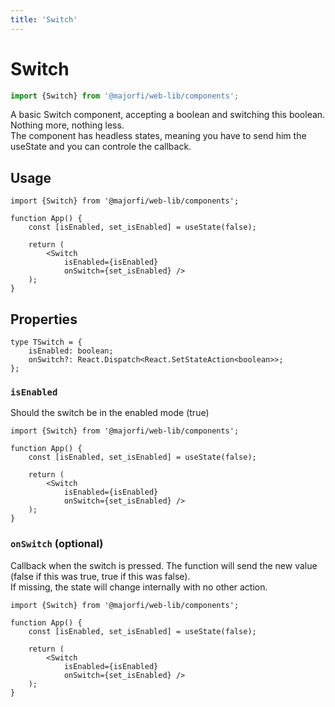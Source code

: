 ```yaml
---
title: 'Switch'
---
```




# Switch
```ts
import {Switch} from '@majorfi/web-lib/components';
```
<CodeExample>
	<div className="w-3/4">
		<Card>
			<Switch />
		</Card>
	</div>
</CodeExample>

A basic Switch component, accepting a boolean and switching this boolean. Nothing more, nothing less.  
The component has headless states, meaning you have to send him the useState and you can controle the callback.


## Usage

```tsx
import {Switch} from '@majorfi/web-lib/components';

function App() {
	const [isEnabled, set_isEnabled] = useState(false);

	return (
		<Switch
			isEnabled={isEnabled}
			onSwitch={set_isEnabled} />
	);
}
```

## Properties

```tsx
type TSwitch = {
	isEnabled: boolean;
	onSwitch?: React.Dispatch<React.SetStateAction<boolean>>;
};

```

### `isEnabled`
Should the switch be in the enabled mode (true)
```tsx {8}
import {Switch} from '@majorfi/web-lib/components';

function App() {
	const [isEnabled, set_isEnabled] = useState(false);

	return (
		<Switch
			isEnabled={isEnabled}
			onSwitch={set_isEnabled} />
	);
}
```

### `onSwitch` (optional)
Callback when the switch is pressed. The function will send the new value (false if this was true, true if this was false).  
If missing, the state will change internally with no other action.
```tsx {9}
import {Switch} from '@majorfi/web-lib/components';

function App() {
	const [isEnabled, set_isEnabled] = useState(false);

	return (
		<Switch
			isEnabled={isEnabled}
			onSwitch={set_isEnabled} />
	);
}
```
